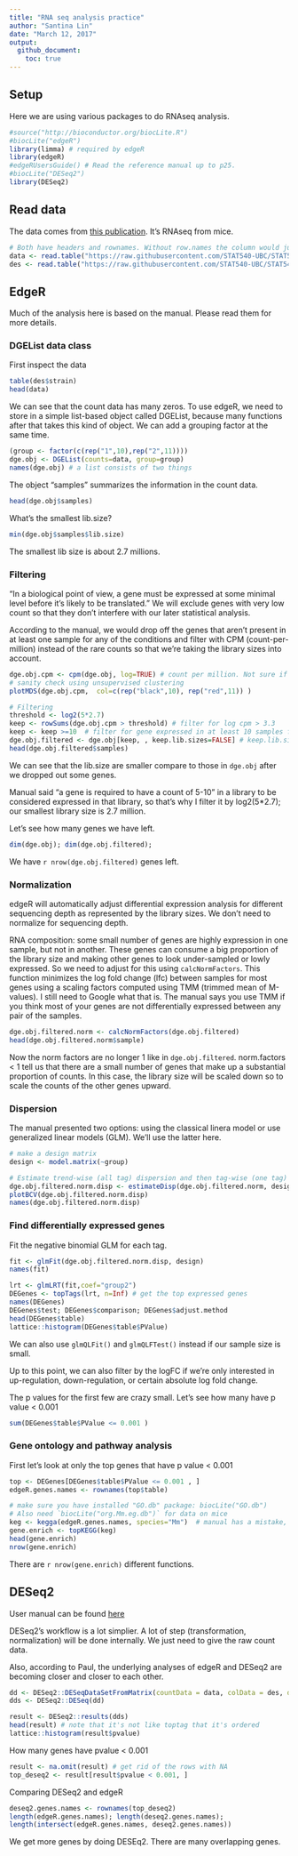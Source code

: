 ```yaml
---
title: "RNA seq analysis practice"
author: "Santina Lin"
date: "March 12, 2017"
output: 
  github_document:
    toc: true
---
```


## Setup 

Here we are using various packages to do RNAseq analysis.

```r
#source("http://bioconductor.org/biocLite.R")
#biocLite("edgeR")
library(limma) # required by edgeR
library(edgeR)
#edgeRUsersGuide() # Read the reference manual up to p25. 
#biocLite("DESeq2")
library(DESeq2)
```

## Read data 

The data comes from [this publication](https://www.ncbi.nlm.nih.gov/pubmed?term=21455293). It's RNAseq from mice.

```r
# Both have headers and rownames. Without row.names the column would just be called "gene"
data <- read.table("https://raw.githubusercontent.com/STAT540-UBC/STAT540-UBC.github.io/master/examples/bottomly/data/bottomly_count_table.tsv", header=TRUE, row.names=1)
des <- read.table("https://raw.githubusercontent.com/STAT540-UBC/STAT540-UBC.github.io/master/examples/bottomly/data/bottomly_phenodata.tsv", header=TRUE, row.names=1) 
```

## EdgeR 

Much of the analysis here is based on the manual. Please read them for more details.

### DGEList data class
First inspect the data
```r
table(des$strain)
head(data)
```

We can see that the count data has many zeros. 
To use edgeR, we need to store in a simple list-based object called DGEList, because many functions after that takes this kind of object. We can add a grouping factor at the same time. 

```r
(group <- factor(c(rep("1",10),rep("2",11)))) 
dge.obj <- DGEList(counts=data, group=group)
names(dge.obj) # a list consists of two things 
```

The object "samples" summarizes the information in the count data. 
```r
head(dge.obj$samples)
```

What's the smallest lib.size? 
```r
min(dge.obj$samples$lib.size)
```

The smallest lib size is about 2.7 millions. 

### Filtering 

"In a biological point of view, a gene must be expressed at some minimal level before it's likely to be translated." We will exclude genes with very low count so that they don't interfere with our later statistical analysis. 

According to the manual, we would drop off the genes that aren't present in at least one sample for any of the conditions and filter with CPM (count-per-million) instead of the rare counts so that we're taking the library sizes into account. 

```r
dge.obj.cpm <- cpm(dge.obj, log=TRUE) # count per million. Not sure if I need to do log=TRUE to log transform (base 2) here. 
# sanity check using unsupervised clustering
plotMDS(dge.obj.cpm,  col=c(rep("black",10), rep("red",11)) ) 

# Filtering 
threshold <- log2(5*2.7)
keep <- rowSums(dge.obj.cpm > threshold) # filter for log cpm > 3.3
keep <- keep >=10  # filter for gene expressed in at least 10 samples for one condition
dge.obj.filtered <- dge.obj[keep, , keep.lib.sizes=FALSE] # keep.lib.sizes recalculates the library size. 
head(dge.obj.filtered$samples)
```
We can see that the lib.size are smaller compare to those in `dge.obj` after we dropped out some genes. 

Manual said "a gene is required to have a count of 5-10" in a library to be considered expressed in that library, so that's why I filter it by log2(5*2.7); our smallest library size is 2.7 million.

Let's see how many genes we have left. 
```r
dim(dge.obj); dim(dge.obj.filtered);
```

We have `r nrow(dge.obj.filtered)` genes left.

### Normalization

edgeR will automatically adjust differential expression analysis for different sequencing depth as represented by the library sizes. We don't need to normalize for sequencing depth. 

RNA composition: some small number of genes are highly expression in one sample, but not in another. These genes can consume a big proportion of the library size and making other genes to look under-sampled or lowly expressed. So we need to adjust for this using `calcNormFactors`. This function minimizes the log fold change (lfc) between samples for most genes using a scaling factors computed using TMM (trimmed mean of M-values). I still need to Google what that is. The manual says you use TMM if you think most of your genes are not differentially expressed between any pair of the samples. 

```r
dge.obj.filtered.norm <- calcNormFactors(dge.obj.filtered)
head(dge.obj.filtered.norm$sample)
```

Now the norm factors are no longer 1 like in `dge.obj.filtered`. norm.factors < 1 tell us that there are a small number of genes that make up a substantial proportion of counts. In this case, the library size will be scaled down so to scale the counts of the other genes upward. 

### Dispersion 

The manual presented two options: using the classical linera model or use generalized linear models (GLM). We'll use the latter here. 

```r
# make a design matrix
design <- model.matrix(~group)

# Estimate trend-wise (all tag) dispersion and then tag-wise (one tag) dispersion in one go. 
dge.obj.filtered.norm.disp <- estimateDisp(dge.obj.filtered.norm, design)
plotBCV(dge.obj.filtered.norm.disp)
names(dge.obj.filtered.norm.disp)
```

### Find differentially expressed genes 

Fit the negative binomial GLM for each tag. 
```r
fit <- glmFit(dge.obj.filtered.norm.disp, design)
names(fit)
```

```r
lrt <- glmLRT(fit,coef="group2")
DEGenes <- topTags(lrt, n=Inf) # get the top expressed genes
names(DEGenes)
DEGenes$test; DEGenes$comparison; DEGenes$adjust.method
head(DEGenes$table)
lattice::histogram(DEGenes$table$PValue) 
```

We can also use `glmQLFit()` and `glmQLFTest()` instead if our sample size is small. 

Up to this point, we can also filter by the logFC if we're only interested in up-regulation, down-regulation, or certain absolute log fold change. 

The p values for the first few are crazy small. Let's see how many have p value < 0.001
```r
sum(DEGenes$table$PValue <= 0.001 )
```

### Gene ontology and pathway analysis 

First let's look at only the top genes that have p value < 0.001

```r
top <- DEGenes[DEGenes$table$PValue <= 0.001 , ]
edgeR.genes.names <- rownames(top$table)
```

```r
# make sure you have installed "GO.db" package: biocLite("GO.db")
# Also need `biocLite("org.Mm.eg.db")` for data on mice
keg <- kegga(edgeR.genes.names, species="Mm")  # manual has a mistake, need to use rownames
gene.enrich <- topKEGG(keg)
head(gene.enrich)
nrow(gene.enrich)
```

There are `r nrow(gene.enrich)` different functions. 

## DESeq2 

User manual can be found [here](https://www.bioconductor.org/packages/release/bioc/vignettes/DESeq2/inst/doc/DESeq2.pdf)

DESeq2's workflow is a lot simplier. A lot of step  (transformation, normalization) will be done internally. We just need to give the raw count data.

Also, according to Paul, the underlying analyses of edgeR and DESeq2 are becoming closer and closer to each other. 

```r
dd <- DESeq2::DESeqDataSetFromMatrix(countData = data, colData = des, design = ~strain)
dds <- DESeq2::DESeq(dd)
```

```r
result <- DESeq2::results(dds) 
head(result) # note that it's not like toptag that it's ordered
lattice::histogram(result$pvalue)
```

How many genes have pvalue < 0.001 

```r
result <- na.omit(result) # get rid of the rows with NA 
top_deseq2 <- result[result$pvalue < 0.001, ]
```

Comparing DESeq2 and edgeR

```r
deseq2.genes.names <- rownames(top_deseq2)
length(edgeR.genes.names); length(deseq2.genes.names); 
length(intersect(edgeR.genes.names, deseq2.genes.names))
```
We get more genes by doing DESEq2. There are many overlapping genes. 


